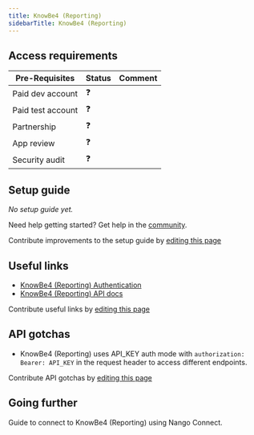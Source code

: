 ```yaml
---
title: KnowBe4 (Reporting)
sidebarTitle: KnowBe4 (Reporting)
---
```



<Overview />
<PreBuiltTooling />
<PreBuiltUseCases />

## Access requirements
| Pre-Requisites | Status | Comment|
| - | - | - |
| Paid dev account | ❓ |  |
| Paid test account | ❓ |  |
| Partnership | ❓ | |
| App review | ❓ |  |
| Security audit | ❓ | |


## Setup guide

_No setup guide yet._

<Tip>Need help getting started? Get help in the [community](https://nango.dev/slack).</Tip>

<Note>Contribute improvements to the setup guide by [editing this page](https://github.com/nangohq/nango/tree/master/docs/integrations/all/knowbe4.mdx)</Note>


## Useful links

-   [KnowBe4 (Reporting) Authentication](https://developer.knowbe4.com/rest/reporting#tag/Authentication)
-   [KnowBe4 (Reporting) API docs](https://developer.knowbe4.com/rest/reporting)

<Note>Contribute useful links by [editing this page](https://github.com/nangohq/nango/tree/master/docs/integrations/all/knowbe4.mdx)</Note>

## API gotchas
- KnowBe4 (Reporting) uses API_KEY auth mode with `authorization: Bearer: API_KEY` in the request header to access different endpoints.

<Note>Contribute API gotchas by [editing this page](https://github.com/nangohq/nango/tree/master/docs/integrations/all/knowbe4.mdx)</Note>

## Going further

<Card title="Connect to KnowBe4 (Reporting)" icon="link" href="/integrations/all/knowbe4/connect" horizontal>
  Guide to connect to KnowBe4 (Reporting) using Nango Connect.
</Card>